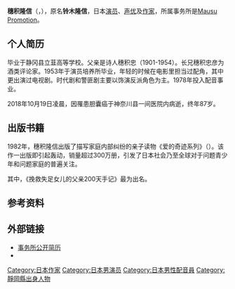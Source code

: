 {{藝人
| 姓名 = 穗積隆信
| 類型 = 男演员
| 圖片 =
| 圖片名稱 = 
| 圖片尺寸 = 
| 羅馬拼音 = Hozumi Takanobu
| 本名 = 铃木隆信<ref name=meikan> 『声優名鑑』、620頁、成美堂出版、1999年、ISBN 978-4415008783</ref>
| 暱稱 = 
| birthdate =  {{birth date|df=yes|1931|7|20}}
| 出生地點 = {{JPN}}[[静冈县|静冈县]][[田方郡|田方郡]]大仁町（現属[[伊豆之国市|伊豆之国市]]）
| deathdate ={{death date and age|df=yes|2018|10|19|1931|7|20}}
| 逝世地點 ={{JPN}}[[神奈川縣|神奈川縣]]
| 籍貫 = 
| 國籍 = {{JPN}}
| 配偶 = 
| 兒女 = {{tsl|ja|穂積由香里|穂積由香里}}（1967—2003）
| 職業 = [[配音演员|配音演员]]、演员、作家
| 活躍年代 = 1950年代—2018年
| 經紀公司 = [[Mausu_Promotion|Mausu Promotion]]
| 代表作 = 
| 相關團體 = 
| 網站 =
| imdb = 
}}

{{japanese|japanese=穂積 隆信|kana=ほづみ たかのぶ|romaji=Hozumi Takanobu}}

'''穗积隆信'''（{{jpn|j=穂積 隆信|hg=ほづみ たかのぶ|rm=Hozumi Takanobu}}，{{bd|1931年|7月20日|2018年|10月19日|Hozumi Takanobu}}），原名'''铃木隆信'''，日本[[演员|演员]]、[[声优|声优]]及[[作家|作家]]，所属事务所是[[Mausu_Promotion|Mausu Promotion]]。

==个人简历==
毕业于静冈县立韮高等学校。父亲是诗人穗积忠（1901-1954）。长兄穗积忠彦为酒类评论家。1953年于演员培养所毕业，年轻的时候在电影里担当过配角，其中更出演过电视剧。时代剧和警匪剧主要以饰演反派角色为主。1978年投入配音事业。

2018年10月19日凌晨，因罹患胆囊癌于神奈川县一间医院内病逝，终年87岁。

==出版书籍==
1982年，穗积隆信出版了描写家庭内部纠纷的亲子读物《爱的奇迹系列》（{{lang|ja|積木くずし}}）。该作一出版即引起轰动，销量超过300万册，引发了日本社会乃至全球对于问题青少年和问题家庭的普遍关注。

其中，《挽救失足女儿的父亲200天手记》最为出名。

==参考资料==
{{reflist}}

==外部链接==
*[http://www.mausu.net/talent/tpdb_view.cgi?UID=121 事务所公开简历]{{ja}}
*{{douban people}}

{{Mausu Promotion}}

{{Authority control}}
{{DEFAULTSORT:Hozumi Takanobu}}
[[Category:日本作家|Category:日本作家]]
[[Category:日本男演员|Category:日本男演员]]
[[Category:日本男性配音員|Category:日本男性配音員]]
[[Category:靜岡縣出身人物|Category:靜岡縣出身人物]]

{{日本人物小作品}}